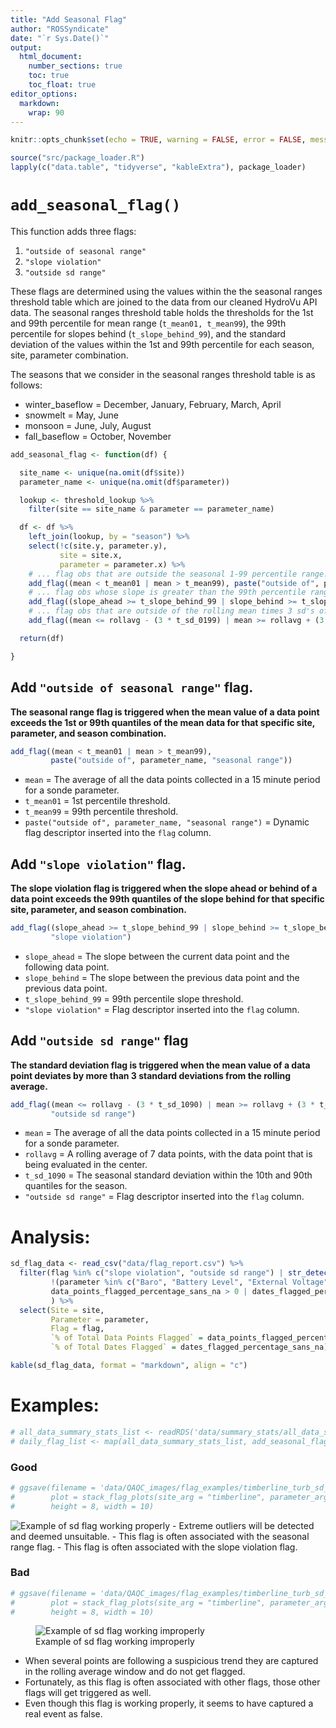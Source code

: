 ```yaml
---
title: "Add Seasonal Flag"
author: "ROSSyndicate"
date: "`r Sys.Date()`"
output: 
  html_document:
    number_sections: true
    toc: true
    toc_float: true
editor_options: 
  markdown: 
    wrap: 90
---
```


```r
knitr::opts_chunk$set(echo = TRUE, warning = FALSE, error = FALSE, message = FALSE) 
```

```r
source("src/package_loader.R")
lapply(c("data.table", "tidyverse", "kableExtra"), package_loader)
```

# `add_seasonal_flag()`

This function adds three flags:

1. `"outside of seasonal range"`
2. `"slope violation"`
3. `"outside sd range"`

These flags are determined using the values within the the seasonal ranges threshold table which are joined to the data from our cleaned HydroVu API data. The seasonal ranges threshold table holds the thresholds for the 1st and 99th percentile for mean range (`t_mean01, t_mean99`), the 99th percentile for slopes behind (`t_slope_behind_99`), and the standard deviation of the values within the 1st and 99th percentile for each season, site, parameter combination. 

The seasons that we consider in the seasonal ranges threshold table is as follows:

- winter_baseflow = December, January, February, March, April
- snowmelt = May, June
- monsoon = June, July, August
- fall_baseflow = October, November

```r
add_seasonal_flag <- function(df) {

  site_name <- unique(na.omit(df$site))
  parameter_name <- unique(na.omit(df$parameter))

  lookup <- threshold_lookup %>%
    filter(site == site_name & parameter == parameter_name)

  df <- df %>%
    left_join(lookup, by = "season") %>%
    select(!c(site.y, parameter.y),
           site = site.x,
           parameter = parameter.x) %>%
    # ... flag obs that are outside the seasonal 1-99 percentile range:
    add_flag((mean < t_mean01 | mean > t_mean99), paste("outside of", parameter_name, "seasonal range")) %>%
    # ... flag obs whose slope is greater than the 99th percentile range
    add_flag((slope_ahead >= t_slope_behind_99 | slope_behind >= t_slope_behind_99), "slope violation") %>%
    # ... flag obs that are outside of the rolling mean times 3 sd's of the 1-99 percentile seasonal values
    add_flag((mean <= rollavg - (3 * t_sd_0199) | mean >= rollavg + (3 * t_sd_0199)), "outside sd range")

  return(df)

}
```

## Add `"outside of seasonal range"` flag.
**The seasonal range flag is triggered when the mean value of a data point exceeds the 1st or 99th quantiles of the mean data for that specific site, parameter, and season combination.**
```r
add_flag((mean < t_mean01 | mean > t_mean99), 
         paste("outside of", parameter_name, "seasonal range"))
```
- `mean` = The average of all the data points collected in a 15 minute period for a sonde parameter.
- `t_mean01` = 1st percentile threshold.
- `t_mean99` = 99th percentile threshold.
- `paste("outside of", parameter_name, "seasonal range")` = Dynamic flag descriptor inserted into the `flag` column.

## Add `"slope violation"` flag. 
**The slope violation flag is triggered when the slope ahead or behind of a data point exceeds the 99th quantiles of the slope behind for that specific site, parameter, and season combination.**
```r
add_flag((slope_ahead >= t_slope_behind_99 | slope_behind >= t_slope_behind_99), 
         "slope violation")
```
- `slope_ahead` = The slope between the current data point and the following data point.
- `slope_behind` = The slope between the previous data point and the previous data point.
- `t_slope_behind_99` = 99th percentile slope threshold.
- `"slope violation"` = Flag descriptor inserted into the `flag` column.

## Add `"outside sd range"` flag
**The standard deviation flag is triggered when the mean value of a data point deviates by more than 3 standard deviations from the rolling average.**
```r
add_flag((mean <= rollavg - (3 * t_sd_1090) | mean >= rollavg + (3 * t_sd_1090)), 
         "outside sd range")
```
- `mean` = The average of all the data points collected in a 15 minute period for a sonde parameter.
- `rollavg` = A rolling average of 7 data points, with the data point that is being evaluated in the center.
- `t_sd_1090` = The seasonal standard deviation within the 10th and 90th quantiles for the season.
- `"outside sd range"` = Flag descriptor inserted into the `flag` column.

# Analysis:
```r
sd_flag_data <- read_csv("data/flag_report.csv") %>% 
  filter(flag %in% c("slope violation", "outside sd range") | str_detect(flag, "seasonal range"),
         !(parameter %in% c("Baro", "Battery Level", "External Voltage")),
         data_points_flagged_percentage_sans_na > 0 | dates_flagged_percentage_sans_na > 0
         ) %>% 
  select(Site = site,
         Parameter = parameter,
         Flag = flag, 
         `% of Total Data Points Flagged` = data_points_flagged_percentage_sans_na,
         `% of Total Dates Flagged` = dates_flagged_percentage_sans_na)

kable(sd_flag_data, format = "markdown", align = "c")
```
# Examples:
```r
# all_data_summary_stats_list <- readRDS('data/summary_stats/all_data_summary_stats_list.RDS')
# daily_flag_list <- map(all_data_summary_stats_list, add_seasonal_flag)
```

### Good
```r
# ggsave(filename = 'data/QAQC_images/flag_examples/timberline_turb_sd_flag_good.png',
#        plot = stack_flag_plots(site_arg = "timberline", parameter_arg = "Turbidity", flag_arg = "outside sd range", df_list = daily_flag_list)[[7]],
#        height = 8, width = 10)
```

![Example of sd flag working properly](../../../data/QAQC_images/flag_examples/timberline_turb_sd_flag_good.png)
- Extreme outliers will be detected and deemed unsuitable.
- This flag is often associated with the seasonal range flag.
- This flag is often associated with the slope violation flag.

### Bad
```r
# ggsave(filename = 'data/QAQC_images/flag_examples/timberline_turb_sd_flag_bad.png',
#        plot = stack_flag_plots(site_arg = "timberline", parameter_arg = "Turbidity", flag_arg = "outside sd range", df_list = daily_flag_list)[[51]],
#        height = 8, width = 10)
```

![Example of sd flag working improperly](../../../data/QAQC_images/flag_examples/timberline_turb_sd_flag_bad.png)

- When several points are following a suspicious trend they are captured in the rolling average window and do not get flagged.
- Fortunately, as this flag is often associated with other flags, those other flags will get triggered as well.
- Even though this flag is working properly, it seems to have captured a real event as false.
